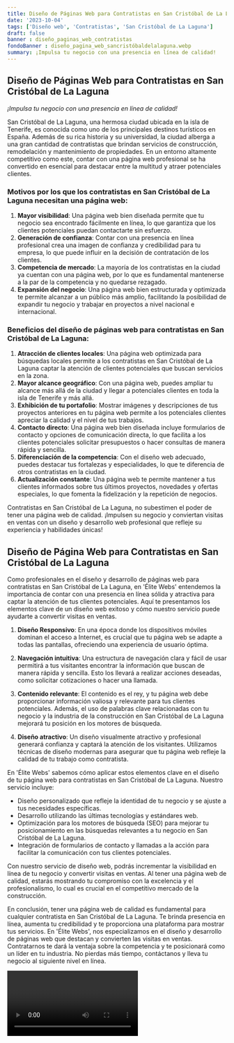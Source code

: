 ```yaml
---
title: Diseño de Páginas Web para Contratistas en San Cristóbal de La Laguna
date: '2023-10-04'
tags: ['Diseño web', 'Contratistas', 'San Cristóbal de La Laguna']
draft: false
banner : diseño_paginas_web_contratistas
fondoBanner : diseño_pagina_web_sancristóbaldelalaguna.webp
summary: ¡Impulsa tu negocio con una presencia en línea de calidad!
---
```


## Diseño de Páginas Web para Contratistas en San Cristóbal de La Laguna

*¡Impulsa tu negocio con una presencia en línea de calidad!*

San Cristóbal de La Laguna, una hermosa ciudad ubicada en la isla de Tenerife, es conocida como uno de los principales destinos turísticos en España. Además de su rica historia y su universidad, la ciudad alberga a una gran cantidad de contratistas que brindan servicios de construcción, remodelación y mantenimiento de propiedades. En un entorno altamente competitivo como este, contar con una página web profesional se ha convertido en esencial para destacar entre la multitud y atraer potenciales clientes.

### Motivos por los que los contratistas en San Cristóbal de La Laguna necesitan una página web:

1. **Mayor visibilidad**: Una página web bien diseñada permite que tu negocio sea encontrado fácilmente en línea, lo que garantiza que los clientes potenciales puedan contactarte sin esfuerzo. 
2. **Generación de confianza**: Contar con una presencia en línea profesional crea una imagen de confianza y credibilidad para tu empresa, lo que puede influir en la decisión de contratación de los clientes.
3. **Competencia de mercado**: La mayoría de los contratistas en la ciudad ya cuentan con una página web, por lo que es fundamental mantenerse a la par de la competencia y no quedarse rezagado.
4. **Expansión del negocio**: Una página web bien estructurada y optimizada te permite alcanzar a un público más amplio, facilitando la posibilidad de expandir tu negocio y trabajar en proyectos a nivel nacional e internacional.

### Beneficios del diseño de páginas web para contratistas en San Cristóbal de La Laguna:

1. **Atracción de clientes locales**: Una página web optimizada para búsquedas locales permite a los contratistas en San Cristóbal de La Laguna captar la atención de clientes potenciales que buscan servicios en la zona.
2. **Mayor alcance geográfico**: Con una página web, puedes ampliar tu alcance más allá de la ciudad y llegar a potenciales clientes en toda la isla de Tenerife y más allá.
3. **Exhibición de tu portafolio**: Mostrar imágenes y descripciones de tus proyectos anteriores en tu página web permite a los potenciales clientes apreciar la calidad y el nivel de tus trabajos.
4. **Contacto directo**: Una página web bien diseñada incluye formularios de contacto y opciones de comunicación directa, lo que facilita a los clientes potenciales solicitar presupuestos o hacer consultas de manera rápida y sencilla.
5. **Diferenciación de la competencia**: Con el diseño web adecuado, puedes destacar tus fortalezas y especialidades, lo que te diferencia de otros contratistas en la ciudad.
6. **Actualización constante**: Una página web te permite mantener a tus clientes informados sobre tus últimos proyectos, novedades y ofertas especiales, lo que fomenta la fidelización y la repetición de negocios.

Contratistas en San Cristóbal de La Laguna, no subestimen el poder de tener una página web de calidad. ¡Impulsen su negocio y conviertan visitas en ventas con un diseño y desarrollo web profesional que refleje su experiencia y habilidades únicas!

<GifSeo />

<Cta />

## Diseño de Página Web para Contratistas en San Cristóbal de La Laguna

Como profesionales en el diseño y desarrollo de páginas web para contratistas en San Cristóbal de La Laguna, en 'Élite Webs' entendemos la importancia de contar con una presencia en línea sólida y atractiva para captar la atención de tus clientes potenciales. Aquí te presentamos los elementos clave de un diseño web exitoso y cómo nuestro servicio puede ayudarte a convertir visitas en ventas.

1. **Diseño Responsivo**: En una época donde los dispositivos móviles dominan el acceso a Internet, es crucial que tu página web se adapte a todas las pantallas, ofreciendo una experiencia de usuario óptima.

2. **Navegación intuitiva**: Una estructura de navegación clara y fácil de usar permitirá a tus visitantes encontrar la información que buscan de manera rápida y sencilla. Esto los llevará a realizar acciones deseadas, como solicitar cotizaciones o hacer una llamada.

3. **Contenido relevante**: El contenido es el rey, y tu página web debe proporcionar información valiosa y relevante para tus clientes potenciales. Además, el uso de palabras clave relacionadas con tu negocio y la industria de la construcción en San Cristóbal de La Laguna mejorará tu posición en los motores de búsqueda.

4. **Diseño atractivo**: Un diseño visualmente atractivo y profesional generará confianza y captará la atención de los visitantes. Utilizamos técnicas de diseño modernas para asegurar que tu página web refleje la calidad de tu trabajo como contratista.

En 'Élite Webs' sabemos cómo aplicar estos elementos clave en el diseño de tu página web para contratistas en San Cristóbal de La Laguna. Nuestro servicio incluye:

- Diseño personalizado que refleje la identidad de tu negocio y se ajuste a tus necesidades específicas.
- Desarrollo utilizando las últimas tecnologías y estándares web.
- Optimización para los motores de búsqueda (SEO) para mejorar tu posicionamiento en las búsquedas relevantes a tu negocio en San Cristóbal de La Laguna.
- Integración de formularios de contacto y llamadas a la acción para facilitar la comunicación con tus clientes potenciales.

Con nuestro servicio de diseño web, podrás incrementar la visibilidad en línea de tu negocio y convertir visitas en ventas. Al tener una página web de calidad, estarás mostrando tu compromiso con la excelencia y el profesionalismo, lo cual es crucial en el competitivo mercado de la construcción.

En conclusión, tener una página web de calidad es fundamental para cualquier contratista en San Cristóbal de La Laguna. Te brinda presencia en línea, aumenta tu credibilidad y te proporciona una plataforma para mostrar tus servicios. En 'Élite Webs', nos especializamos en el diseño y desarrollo de páginas web que destacan y convierten las visitas en ventas. Contratarnos te dará la ventaja sobre la competencia y te posicionará como un líder en tu industria. No pierdas más tiempo, contáctanos y lleva tu negocio al siguiente nivel en línea.

<Video />

<CtaBot job='Contratistas' city='San Cristóbal de La Laguna'/>

<Gmaps query='San Cristóbal de La Laguna+españa+maps' />